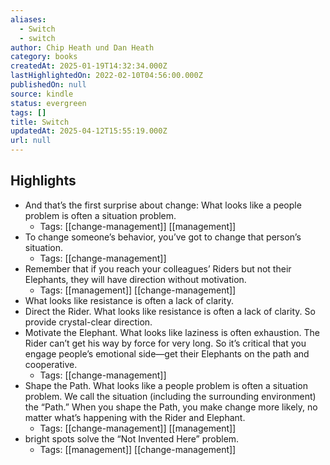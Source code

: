 ```yaml
---
aliases:
  - Switch
  - switch
author: Chip Heath und Dan Heath
category: books
createdAt: 2025-01-19T14:32:34.000Z
lastHighlightedOn: 2022-02-10T04:56:00.000Z
publishedOn: null
source: kindle
status: evergreen
tags: []
title: Switch
updatedAt: 2025-04-12T15:55:19.000Z
url: null
---
```

## Highlights

- And that’s the first surprise about change: What looks like a people problem is often a situation problem.
  - Tags: [[change-management]] [[management]]
- To change someone’s behavior, you’ve got to change that person’s situation.
  - Tags: [[change-management]]
- Remember that if you reach your colleagues’ Riders but not their Elephants, they will have direction without motivation.
  - Tags: [[management]] [[change-management]]
- What looks like resistance is often a lack of clarity.
- Direct the Rider. What looks like resistance is often a lack of clarity. So provide crystal-clear direction.
- Motivate the Elephant. What looks like laziness is often exhaustion. The Rider can’t get his way by force for very long. So it’s critical that you engage people’s emotional side—get their Elephants on the path and cooperative.
  - Tags: [[change-management]]
- Shape the Path. What looks like a people problem is often a situation problem. We call the situation (including the surrounding environment) the “Path.” When you shape the Path, you make change more likely, no matter what’s happening with the Rider and Elephant.
  - Tags: [[change-management]] [[management]]
- bright spots solve the “Not Invented Here” problem.
  - Tags: [[management]] [[change-management]]
